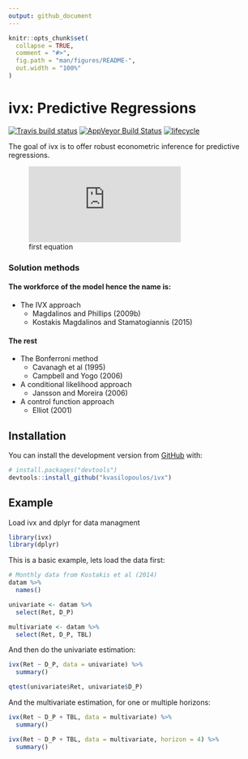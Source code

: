 ```yaml
---
output: github_document
---
```


<!-- README.md is generated from README.Rmd. Please edit that file -->

```r
knitr::opts_chunk$set(
  collapse = TRUE,
  comment = "#>",
  fig.path = "man/figures/README-",
  out.width = "100%"
)
```
# ivx: Predictive Regressions

[![Travis build status](https://travis-ci.org/kvasilopoulos/ivx.svg?branch=master)](https://travis-ci.org/kvasilopoulos/ivx)
[![AppVeyor Build Status](https://ci.appveyor.com/api/projects/status/github/kvasilopoulos/ivx?branch=master&svg=true)](https://ci.appveyor.com/project/kvasilopoulos/ivx)
[![lifecycle](https://img.shields.io/badge/lifecycle-experimental-orange.svg)](https://www.tidyverse.org/lifecycle/#experimental)


The goal of ivx is to offer robust econometric inference for predictive regressions.

![first equation](https://latex.codecogs.com/gif.latex?%5Cbegin%7Balign*%7D%20y_t%20%26%3D%20%5Cbeta%20y_%7Bt-1%7D%20&plus;%20%5Cepsilon_t%5C%5C%20x_t%20%26%3D%20%5Crho%20x_%7Bt-1%7D%20&plus;%20u_t%20%5Cend%7Balign*%7D)


### Solution methods

#### The workforce of the model hence the name is:

* The IVX approach
  - Magdalinos and Phillips (2009b)
  - Kostakis Magdalinos and Stamatogiannis (2015)

#### The rest

* The Bonferroni method
  - Cavanagh et al (1995)
  - Campbell and Yogo (2006)
* A conditional likelihood approach
  - Jansson and Moreira (2006)
* A control function approach
  - Elliot (2001)

## Installation

You can install the development version from [GitHub](https://github.com/) with:

``` r
# install.packages("devtools")
devtools::install_github("kvasilopoulos/ivx")
```
## Example

Load ivx and dplyr for data managment
```r
library(ivx)
library(dplyr)
```

This is a basic example, lets load the data first:
```r
# Monthly data from Kostakis et al (2014)
datam %>%
  names()

univariate <- datam %>%
  select(Ret, D_P)

multivariate <- datam %>%
  select(Ret, D_P, TBL)

```

And then do the univariate estimation:
```r
ivx(Ret ~ D_P, data = univariate) %>% 
  summary()

qtest(univariate$Ret, univariate$D_P)
```

And the multivariate estimation, for one or multiple horizons:
```r
ivx(Ret ~ D_P + TBL, data = multivariate) %>% 
  summary()

ivx(Ret ~ D_P + TBL, data = multivariate, horizon = 4) %>% 
  summary()

```
